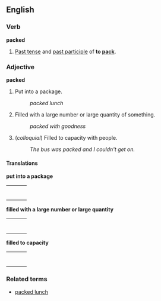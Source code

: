==English==
===Verb===
'''packed'''

#[[Past tense]] and [[past participle]] of '''to [[pack]]'''.

===Adjective===
'''packed'''

#Put into a package.
#:''packed lunch''
#Filled with a large number or large quantity of something.
#:''packed with goodness''
#(''colloquial'') Filled to capacity with people.
#:''The bus was packed and I couldn't get on.''

====Translations====
'''put into a package'''
{| border=0  width=100%
|-
|bgcolor="#FFFFBF" valign=top width=48%|
{|
|}
| width=1% |
|bgcolor="#FFFFBF" valign=top width=48%|
{|
|}
|}

'''filled with a large number or large quantity'''
{| border=0  width=100%
|-
|bgcolor="#FFFFBF" valign=top width=48%|
{|
|}
| width=1% |
|bgcolor="#FFFFBF" valign=top width=48%|
{|
|}
|}

'''filled to capacity'''
{| border=0  width=100%
|-
|bgcolor="#FFFFBF" valign=top width=48%|
{|
|}
| width=1% |
|bgcolor="#FFFFBF" valign=top width=48%|
{|
|}
|}

===Related terms===
*[[packed lunch]]